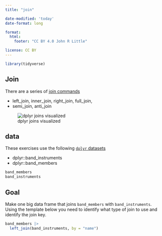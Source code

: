 ```yaml
---
title: "join"

date-modified: 'today'
date-format: long

format: 
  html:
    footer: "CC BY 4.0 John R Little"

license: CC BY    
---
```


```r
library(tidyverse)
```

## Join

There are a series of [join commands](https://dplyr.tidyverse.org/reference/index.html#section-two-table-verbs)

-   left_join, inner_join, right_join, full_join,
-   semi_join, anti_join

![dplyr joins visualized](https://pbs.twimg.com/media/B6eUTTACUAAahLf.png)

## data

These exercises use the following [`dplyr` datasets](https://ggplot2.tidyverse.org/reference/index.html#section-data)

-   dplyr::band_instruments
-   dplyr::band_members

```r
band_members
band_instruments
```

## Goal

Make one big data frame that joins `band_members` with `band_instruments`. Using the template below you need to identify what type of join to use and identify the join key.

```r
band_members |> 
  left_join(band_instruments, by = "name")
```
